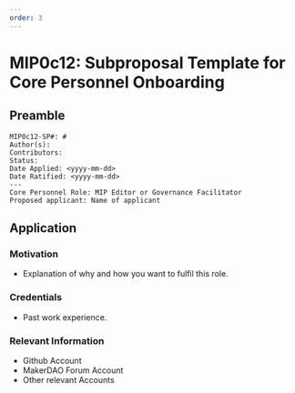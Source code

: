 ```yaml
---
order: 3
---
```


# MIP0c12: Subproposal Template for Core Personnel Onboarding

## Preamble

```
MIP0c12-SP#: #
Author(s):
Contributors: 
Status:
Date Applied: <yyyy-mm-dd>
Date Ratified: <yyyy-mm-dd>
---
Core Personnel Role: MIP Editor or Governance Facilitator
Proposed applicant: Name of applicant
```

## Application
    
### Motivation
- Explanation of why and how you want to fulfil this role. 
    
### Credentials
- Past work experience.

### Relevant Information
- Github Account
- MakerDAO Forum Account 
- Other relevant Accounts
